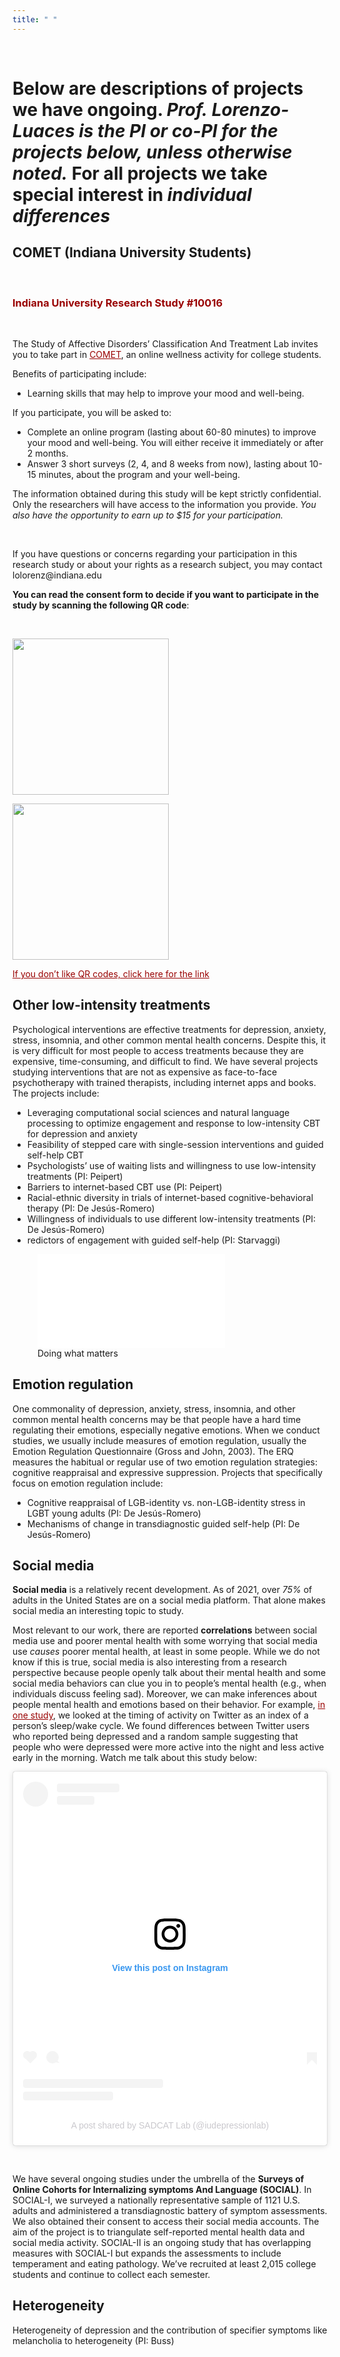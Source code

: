 ```yaml
---
title: " "
---
```


<style>
  .nav-pills>li>a:hover, 
  .nav-pills>li>a:focus, 
  .nav-pills>li.active>a,     
  .nav-pills>li.active>a:hover, 
  .nav-pills>li.active>a:focus{
     background-color: #990000;
     }

a:link {
  color: #990000;
}

a:visited {
  color: #BD0000;
}

a:hover {
  color: #A7A9AB;
}

a:active {
  color: #990000;
}
</style>

<br>

<h3>

# Below are descriptions of projects we have ongoing. *Prof. Lorenzo-Luaces is the PI or co-PI for the projects below, unless otherwise noted.* For all projects we take special interest in *individual differences* {.tabset .tabset-fade .tabset-pills}

## **COMET (Indiana University Students)**

<br>

<h3 style="color:#990000">**Indiana University Research Study #10016**</h3>

<br>

The Study of Affective Disorders' Classification And Treatment Lab invites you to take part in [COMET](https://upenn.co1.qualtrics.com/jfe/form/SV_bHMF9jpP8pPeb30), an online wellness activity for college students.

Benefits of participating include:

-	Learning skills that may help to improve your mood and well-being.

If you participate, you will be asked to:

-	Complete an online program (lasting about 60-80 minutes) to improve your mood and well-being. You will either receive it immediately or after 2 months. 
- Answer 3 short surveys (2, 4, and 8 weeks from now), lasting about 10-15 minutes, about the program and your well-being. 

The information obtained during this study will be kept strictly confidential. Only the researchers will have access to the information you provide. *You also have the opportunity to earn up to $15 for your participation.* 

<br>

If you have questions or concerns regarding your participation in this research study or about your rights as a research subject, you may contact lolorenz@indiana.edu 

**You can read the consent form to decide if you want to participate in the study by scanning the following QR code**:

<br>

<div class = "row">

<div class = "col-md-6">
![](pictures/self-compassion.png){height=250 width=250px}

</div>

<div class = "col-md-6">

![](pictures/QR.png){height=250px width=250px}

[If you don't like QR codes, click here for the link](https://upenn.co1.qualtrics.com/jfe/form/SV_bHMF9jpP8pPeb30)
</div>

</div>



## **Other low-intensity treatments**

Psychological interventions are effective treatments for depression, anxiety, stress, insomnia, and other common mental health concerns. Despite this, it is very difficult for most people to access treatments because they are expensive, time-consuming, and difficult to find. We have several projects studying interventions that are not as expensive as face-to-face psychotherapy with trained therapists, including internet apps and books. The projects include:

- Leveraging computational social sciences and natural language processing to optimize engagement and response to low-intensity CBT for depression and anxiety 
- Feasibility of stepped care with single-session interventions and guided self-help CBT
- Psychologists’ use of waiting lists and willingness to use low-intensity treatments (PI: Peipert)
- Barriers to internet-based CBT use (PI: Peipert)
- Racial-ethnic diversity in trials of internet-based cognitive-behavioral therapy (PI: De Jesús-Romero)
- Willingness of individuals to use different low-intensity treatments (PI: De Jesús-Romero)
- redictors of engagement with guided self-help (PI: Starvaggi) 

![Doing what matters](DWM e-mail.pdf)



## **Emotion regulation**

One commonality of depression, anxiety, stress, insomnia, and other common mental health concerns may be that people have a hard time regulating their emotions, especially negative emotions. When we conduct studies, we usually include measures of emotion regulation, usually the Emotion Regulation Questionnaire (Gross and John, 2003). The ERQ measures the habitual or regular use of two emotion regulation strategies: cognitive reappraisal and expressive suppression. Projects that specifically focus on emotion regulation include:

- Cognitive reappraisal of LGB-identity vs. non-LGB-identity stress in LGBT young adults (PI: De Jesús-Romero)
- Mechanisms of change in transdiagnostic guided self-help (PI: De Jesús-Romero) 


## **Social media**

**Social media** is a relatively recent development. As of 2021, over *75%* of adults in the United States are on a social media platform. That alone makes social media an interesting topic to study. 

Most relevant to our work, there are reported **correlations** between social media use and poorer mental health with some worrying that social media use *causes* poorer mental health, at least in some people. While we do not know if this is true, social media is also interesting from a research perspective because people openly talk about their mental health and some social media behaviors can clue you in to people's mental health (e.g., when individuals discuss feeling sad). Moreover, we can make inferences about people mental health and emotions based on their behavior. For example, [in one study](https://www.nature.com/articles/s41598-020-74314-3), we looked at the timing of activity on Twitter as an index of a person's sleep/wake cycle. We found differences between Twitter users who reported being depressed and a random sample suggesting that people who were depressed were more active into the night and less active early in the morning. Watch me talk about this study below:

<blockquote class="instagram-media" data-instgrm-permalink="https://www.instagram.com/tv/CHqK1dWJxf-/?utm_source=ig_embed&amp;utm_campaign=loading" data-instgrm-version="14" style=" background:#FFF; border:0; border-radius:3px; box-shadow:0 0 1px 0 rgba(0,0,0,0.5),0 1px 10px 0 rgba(0,0,0,0.15); margin: 1px; max-width:540px; min-width:326px; padding:0; width:99.375%; width:-webkit-calc(100% - 2px); width:calc(100% - 2px);"><div style="padding:16px;"> <a href="https://www.instagram.com/tv/CHqK1dWJxf-/?utm_source=ig_embed&amp;utm_campaign=loading" style=" background:#FFFFFF; line-height:0; padding:0 0; text-align:center; text-decoration:none; width:100%;" target="_blank"> <div style=" display: flex; flex-direction: row; align-items: center;"> <div style="background-color: #F4F4F4; border-radius: 50%; flex-grow: 0; height: 40px; margin-right: 14px; width: 40px;"></div> <div style="display: flex; flex-direction: column; flex-grow: 1; justify-content: center;"> <div style=" background-color: #F4F4F4; border-radius: 4px; flex-grow: 0; height: 14px; margin-bottom: 6px; width: 100px;"></div> <div style=" background-color: #F4F4F4; border-radius: 4px; flex-grow: 0; height: 14px; width: 60px;"></div></div></div><div style="padding: 19% 0;"></div> <div style="display:block; height:50px; margin:0 auto 12px; width:50px;"><svg width="50px" height="50px" viewBox="0 0 60 60" version="1.1" xmlns="https://www.w3.org/2000/svg" xmlns:xlink="https://www.w3.org/1999/xlink"><g stroke="none" stroke-width="1" fill="none" fill-rule="evenodd"><g transform="translate(-511.000000, -20.000000)" fill="#000000"><g><path d="M556.869,30.41 C554.814,30.41 553.148,32.076 553.148,34.131 C553.148,36.186 554.814,37.852 556.869,37.852 C558.924,37.852 560.59,36.186 560.59,34.131 C560.59,32.076 558.924,30.41 556.869,30.41 M541,60.657 C535.114,60.657 530.342,55.887 530.342,50 C530.342,44.114 535.114,39.342 541,39.342 C546.887,39.342 551.658,44.114 551.658,50 C551.658,55.887 546.887,60.657 541,60.657 M541,33.886 C532.1,33.886 524.886,41.1 524.886,50 C524.886,58.899 532.1,66.113 541,66.113 C549.9,66.113 557.115,58.899 557.115,50 C557.115,41.1 549.9,33.886 541,33.886 M565.378,62.101 C565.244,65.022 564.756,66.606 564.346,67.663 C563.803,69.06 563.154,70.057 562.106,71.106 C561.058,72.155 560.06,72.803 558.662,73.347 C557.607,73.757 556.021,74.244 553.102,74.378 C549.944,74.521 548.997,74.552 541,74.552 C533.003,74.552 532.056,74.521 528.898,74.378 C525.979,74.244 524.393,73.757 523.338,73.347 C521.94,72.803 520.942,72.155 519.894,71.106 C518.846,70.057 518.197,69.06 517.654,67.663 C517.244,66.606 516.755,65.022 516.623,62.101 C516.479,58.943 516.448,57.996 516.448,50 C516.448,42.003 516.479,41.056 516.623,37.899 C516.755,34.978 517.244,33.391 517.654,32.338 C518.197,30.938 518.846,29.942 519.894,28.894 C520.942,27.846 521.94,27.196 523.338,26.654 C524.393,26.244 525.979,25.756 528.898,25.623 C532.057,25.479 533.004,25.448 541,25.448 C548.997,25.448 549.943,25.479 553.102,25.623 C556.021,25.756 557.607,26.244 558.662,26.654 C560.06,27.196 561.058,27.846 562.106,28.894 C563.154,29.942 563.803,30.938 564.346,32.338 C564.756,33.391 565.244,34.978 565.378,37.899 C565.522,41.056 565.552,42.003 565.552,50 C565.552,57.996 565.522,58.943 565.378,62.101 M570.82,37.631 C570.674,34.438 570.167,32.258 569.425,30.349 C568.659,28.377 567.633,26.702 565.965,25.035 C564.297,23.368 562.623,22.342 560.652,21.575 C558.743,20.834 556.562,20.326 553.369,20.18 C550.169,20.033 549.148,20 541,20 C532.853,20 531.831,20.033 528.631,20.18 C525.438,20.326 523.257,20.834 521.349,21.575 C519.376,22.342 517.703,23.368 516.035,25.035 C514.368,26.702 513.342,28.377 512.574,30.349 C511.834,32.258 511.326,34.438 511.181,37.631 C511.035,40.831 511,41.851 511,50 C511,58.147 511.035,59.17 511.181,62.369 C511.326,65.562 511.834,67.743 512.574,69.651 C513.342,71.625 514.368,73.296 516.035,74.965 C517.703,76.634 519.376,77.658 521.349,78.425 C523.257,79.167 525.438,79.673 528.631,79.82 C531.831,79.965 532.853,80.001 541,80.001 C549.148,80.001 550.169,79.965 553.369,79.82 C556.562,79.673 558.743,79.167 560.652,78.425 C562.623,77.658 564.297,76.634 565.965,74.965 C567.633,73.296 568.659,71.625 569.425,69.651 C570.167,67.743 570.674,65.562 570.82,62.369 C570.966,59.17 571,58.147 571,50 C571,41.851 570.966,40.831 570.82,37.631"></path></g></g></g></svg></div><div style="padding-top: 8px;"> <div style=" color:#3897f0; font-family:Arial,sans-serif; font-size:14px; font-style:normal; font-weight:550; line-height:18px;">View this post on Instagram</div></div><div style="padding: 12.5% 0;"></div> <div style="display: flex; flex-direction: row; margin-bottom: 14px; align-items: center;"><div> <div style="background-color: #F4F4F4; border-radius: 50%; height: 12.5px; width: 12.5px; transform: translateX(0px) translateY(7px);"></div> <div style="background-color: #F4F4F4; height: 12.5px; transform: rotate(-45deg) translateX(3px) translateY(1px); width: 12.5px; flex-grow: 0; margin-right: 14px; margin-left: 2px;"></div> <div style="background-color: #F4F4F4; border-radius: 50%; height: 12.5px; width: 12.5px; transform: translateX(9px) translateY(-18px);"></div></div><div style="margin-left: 8px;"> <div style=" background-color: #F4F4F4; border-radius: 50%; flex-grow: 0; height: 20px; width: 20px;"></div> <div style=" width: 0; height: 0; border-top: 2px solid transparent; border-left: 6px solid #f4f4f4; border-bottom: 2px solid transparent; transform: translateX(16px) translateY(-4px) rotate(30deg)"></div></div><div style="margin-left: auto;"> <div style=" width: 0px; border-top: 8px solid #F4F4F4; border-right: 8px solid transparent; transform: translateY(16px);"></div> <div style=" background-color: #F4F4F4; flex-grow: 0; height: 12px; width: 16px; transform: translateY(-4px);"></div> <div style=" width: 0; height: 0; border-top: 8px solid #F4F4F4; border-left: 8px solid transparent; transform: translateY(-4px) translateX(8px);"></div></div></div> <div style="display: flex; flex-direction: column; flex-grow: 1; justify-content: center; margin-bottom: 24px;"> <div style=" background-color: #F4F4F4; border-radius: 4px; flex-grow: 0; height: 14px; margin-bottom: 6px; width: 224px;"></div> <div style=" background-color: #F4F4F4; border-radius: 4px; flex-grow: 0; height: 14px; width: 144px;"></div></div></a><p style=" color:#c9c8cd; font-family:Arial,sans-serif; font-size:14px; line-height:17px; margin-bottom:0; margin-top:8px; overflow:hidden; padding:8px 0 7px; text-align:center; text-overflow:ellipsis; white-space:nowrap;"><a href="https://www.instagram.com/tv/CHqK1dWJxf-/?utm_source=ig_embed&amp;utm_campaign=loading" style=" color:#c9c8cd; font-family:Arial,sans-serif; font-size:14px; font-style:normal; font-weight:normal; line-height:17px; text-decoration:none;" target="_blank">A post shared by SADCAT Lab (@iudepressionlab)</a></p></div></blockquote> <script async src="//www.instagram.com/embed.js"></script>
<br>

We have several ongoing studies under the umbrella of the **Surveys of Online Cohorts for Internalizing symptoms And Language (SOCIAL)**. In SOCIAL-I, we surveyed a nationally representative sample of 1121 U.S. adults and administered a transdiagnostic battery of symptom assessments. We also obtained their consent to access their social media accounts. The aim of the project is to triangulate self-reported mental health data and social media activity. SOCIAL-II is an ongoing study that has overlapping measures with SOCIAL-I but expands the assessments to include temperament and eating pathology. We’ve recruited at least 2,015 college students and continue to collect each semester.



## **Heterogeneity**

Heterogeneity of depression and the contribution of specifier symptoms like melancholia to heterogeneity (PI: Buss)

</h3>